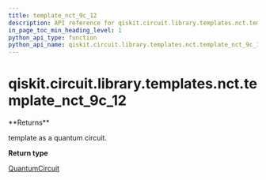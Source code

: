 ```yaml
---
title: template_nct_9c_12
description: API reference for qiskit.circuit.library.templates.nct.template_nct_9c_12
in_page_toc_min_heading_level: 1
python_api_type: function
python_api_name: qiskit.circuit.library.templates.nct.template_nct_9c_12
---
```


# qiskit.circuit.library.templates.nct.template\_nct\_9c\_12

<Function id="qiskit.circuit.library.templates.nct.template_nct_9c_12" github="https://github.com/qiskit/qiskit/tree/stable/0.21/qiskit/circuit/library/templates/nct/template_nct_9c_12.py" signature="template_nct_9c_12()">
  **Returns**

  template as a quantum circuit.

  **Return type**

  [QuantumCircuit](qiskit.circuit.QuantumCircuit "qiskit.circuit.QuantumCircuit")
</Function>

